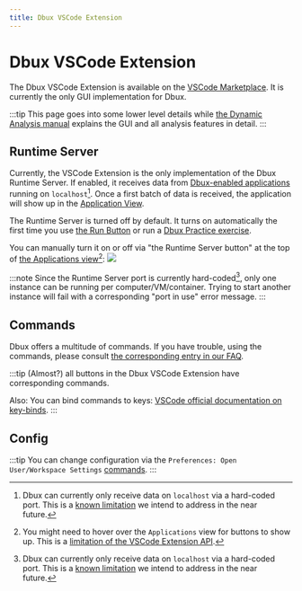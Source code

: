 ```yaml
---
title: Dbux VSCode Extension
---
```

# Dbux VSCode Extension


<TOC toc={toc} />


The Dbux VSCode Extension is available on the [VSCode Marketplace](https://marketplace.visualstudio.com/items?itemName=Domi.dbux-code). It is currently the only GUI implementation for Dbux.

:::tip
This page goes into some lower level details while [the Dynamic Analysis manual](../dbux-features/) explains the GUI and all analysis features in detail.
:::


## Runtime Server

Currently, the VSCode Extension is the only implementation of the <DarkLightImg src="antenna_green.svg" /><DarkLightImg src="antenna_red.svg" /> Dbux Runtime Server. If enabled, it receives data from [Dbux-enabled applications](../dbux-features/02-enable-dbux.mdx) running on `localhost`[^1]. Once a first batch of data is received, the application will show up in the [Application View](../dbux-features/applications).

The Runtime Server is turned off by default. It turns on automatically the first time you use [the Run Button](../dbux-features/03-the-run-button.mdx) or run a [Dbux Practice exercise](../dbux-practice/01-overview.mdx).

You can manually turn it on or off via "the Runtime Server button" at the top of [the Applications view](../dbux-features/06-applications.mdx)[^2]:
<Img screen src="runtime-server-button.png" />

:::note
Since the Runtime Server port is currently hard-coded[^1], only one instance can be running per computer/VM/container. Trying to start another instance will fail with a corresponding "port in use" error message.
:::

## Commands


Dbux offers a multitude of commands. If you have trouble, using the commands, please consult [the corresponding entry in our FAQ](../08-faq.mdx#how-to-use-commands).

:::tip
(Almost?) all buttons in the Dbux VSCode Extension have corresponding commands.

Also: You can bind commands to keys: [VSCode official documentation on key-binds](https://code.visualstudio.com/docs/getstarted/keybindings).
:::

<Commands />


## Config


:::tip
You can change configuration via the `Preferences: Open User/Workspace Settings` [commands](../08-faq.mdx#how-to-use-commands).
:::

<Config />


[^1]: Dbux can currently only receive data on `localhost` via a hard-coded port. This is a [known limitation](../advanced/future-work) we intend to address in the near future.
[^2]: You might need to hover over the `Applications` view for buttons to show up. This is a [limitation of the VSCode Extension API](https://github.com/microsoft/vscode/issues/78829).
